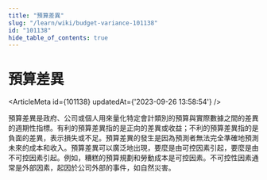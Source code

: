 ```yaml
---
title: "預算差異"
slug: "/learn/wiki/budget-variance-101138"
id: "101138"
hide_table_of_contents: true
---
```



# 預算差異

<ArticleMeta id={101138} updatedAt={'2023-09-26 13:58:54'} />
<div className='border-solid border-b border-t-0 my-4 border-[var(--ifm-color-gray-300)]' />

預算差異是政府、公司或個人用來量化特定會計類別的預算與實際數據之間的差異的週期性指標。有利的預算差異指的是正向的差異或收益；不利的預算差異指的是負面的差異，表示損失或不足。預算差異的發生是因為預測者無法完全準確地預測未來的成本和收入。預算差異可以廣泛地出現，要麼是由可控因素引起，要麼是由不可控因素引起。例如，糟糕的預算規劃和勞動成本是可控因素。不可控性因素通常是外部因素，起因於公司外部的事件，如自然災害。
